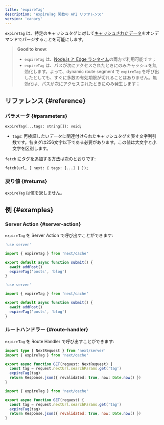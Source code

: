 ```yaml
---
title: 'expireTag'
description: 'expireTag 関数の API リファレンス'
version: 'canary'
---
```


`expireTag` は、特定のキャッシュタグに対して[キャッシュされたデータ](/docs/app/building-your-application/caching)をオンデマンドでパージすることを可能にします。

> **Good to know**:
>
> - `expireTag` は、[Node.js と Edge ランタイム](/docs/app/building-your-application/rendering/edge-and-nodejs-runtimes)の両方で利用可能です；
> - `expireTag` は、パスが次にアクセスされたときにのみキャッシュを無効化します。よって、dynamic route segment で `expireTag` を呼び出したとしても、すぐに多数の有効期限が切れることはありません。無効化は、パスが次にアクセスされたときにのみ発生します；

## リファレンス {#reference}

### パラメータ {#parameters}

```tsx
expireTag(...tags: string[]): void;
```

- `tags`: 再検証したいデータに関連付けられたキャッシュタグを表す文字列引数です。各タグは256文字以下である必要があります。この値は大文字と小文字を区別します。

`fetch` にタグを追加する方法は次のとおりです:

```tsx
fetch(url, { next: { tags: [...] } });
```

### 戻り値 {#returns}

`expireTag` は値を返しません。

## 例 {#examples}

### Server Action {#server-action}

`expireTag` を Server Action で呼び出すことができます:

<Tabs>
<TabItem value="ts" label="TypeScript">

```ts title="app/actions.ts" switcher
'use server'

import { expireTag } from 'next/cache'

export default async function submit() {
  await addPost()
  expireTag('posts', 'blog')
}
```

</TabItem>
<TabItem value="js" label="JavaScript">

```js title="app/actions.js" switcher
'use server'

import { expireTag } from 'next/cache'

export default async function submit() {
  await addPost()
  expireTag('posts', 'blog')
}
```

</TabItem>
</Tabs>

### ルートハンドラー {#route-handler}

`expireTag` を Route Handler で呼び出すことができます:

<Tabs>
<TabItem value="ts" label="TypeScript">

```ts title="app/api/revalidate/route.ts" switcher
import type { NextRequest } from 'next/server'
import { expireTag } from 'next/cache'

export async function GET(request: NextRequest) {
  const tag = request.nextUrl.searchParams.get('tag')
  expireTag(tag)
  return Response.json({ revalidated: true, now: Date.now() })
}
```

</TabItem>
<TabItem value="js" label="JavaScript">

```js title="app/api/revalidate/route.js" switcher
import { expireTag } from 'next/cache'

export async function GET(request) {
  const tag = request.nextUrl.searchParams.get('tag')
  expireTag(tag)
  return Response.json({ revalidated: true, now: Date.now() })
}
```

</TabItem>
</Tabs>
